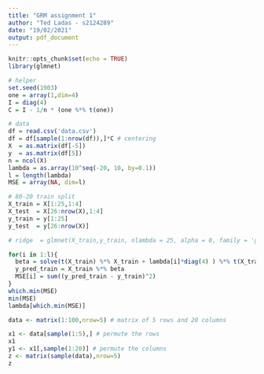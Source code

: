 ```yaml
---
title: "GRM assignment 1"
author: "Ted Ladas - s2124289"
date: "19/02/2021"
output: pdf_document
---
```


```r
knitr::opts_chunk$set(echo = TRUE)
library(glmnet)
```

```r
# helper
set.seed(1903)
one = array(1,dim=4)
I = diag(4)
C = I - 1/n * (one %*% t(one))

# data
df = read.csv('data.csv')
df = df[sample(1:nrow(df)),]*C # centering
X  = as.matrix(df[-5])
y  = as.matrix(df[5])
n = ncol(X)
lambda = as.array(10^seq(-20, 10, by=0.1))
l = length(lambda)
MSE = array(NA, dim=l)

# 80-20 train split
X_train = X[1:25,1:4]
X_test  = X[26:nrow(X),1:4]
y_train = y[1:25]
y_test  = y[26:nrow(X)]

# ridge  = glmnet(X_train,y_train, nlambda = 25, alpha = 0, family = 'gaussian', lambda = lambda)

for(i in 1:l){
  beta = solve(t(X_train) %*% X_train + lambda[i]*diag(4) ) %*% t(X_train) %*% y_train
  y_pred_train = X_train %*% beta
  MSE[i] = sum((y_pred_train - y_train)^2)
}
which.min(MSE)
min(MSE)
lambda[which.min(MSE)]
```

```r
data <- matrix(1:100,nrow=5) # matrix of 5 rows and 20 columns

x1 <- data[sample(1:5),] # permute the rows
x1
y1 <- x1[,sample(1:20)] # permute the columns
z <- matrix(sample(data),nrow=5)
z
```
